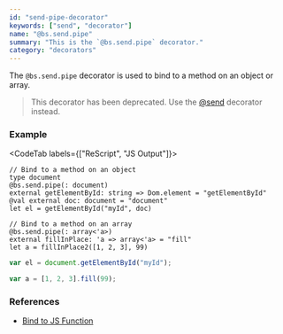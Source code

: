 ```yaml
---
id: "send-pipe-decorator"
keywords: ["send", "decorator"]
name: "@bs.send.pipe"
summary: "This is the `@bs.send.pipe` decorator."
category: "decorators"
---
```


The `@bs.send.pipe` decorator is used to bind to a method on an object or array.

> This decorator has been deprecated. Use the [@send](https://rescript-lang.org/docs/manual/latest/bind-to-js-function) decorator instead.

### Example

<CodeTab labels={["ReScript", "JS Output"]}>

```res
// Bind to a method on an object
type document
@bs.send.pipe(: document)
external getElementById: string => Dom.element = "getElementById"
@val external doc: document = "document"
let el = getElementById("myId", doc)

// Bind to a method on an array
@bs.send.pipe(: array<'a>)
external fillInPlace: 'a => array<'a> = "fill"
let a = fillInPlace2([1, 2, 3], 99)
```

```js
var el = document.getElementById("myId");

var a = [1, 2, 3].fill(99);
```

</CodeTab>

### References

* [Bind to JS Function](/docs/manual/latest/bind-to-js-function)